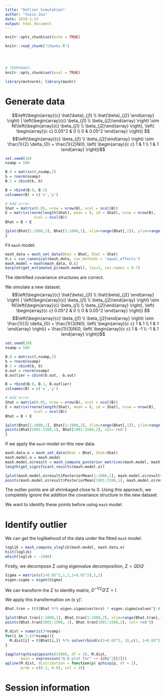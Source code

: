 ```yaml
---
title: "Outlier Simulation"
author: "Yuxin Zou"
date: 2018-1-23
output: html_document
---
```


```r
knitr::opts_chunk$set(echo = TRUE)
```

```r
knitr::read_chunk("chunks.R")
```

<!-- Update knitr chunk options -->
```r
```

<!-- Insert the date the file was last updated -->
```r
```

<!-- Insert the R version (Git commit SHA1) if Git repository exists and R
 package git2r is installed -->
```r
```

```r
# TEMPORARY.
knitr::opts_chunk$set(eval = TRUE)
```

```r
library(mvtnorm); library(mashr)
```

# Generate data

$$\left(\begin{array}{c} \hat{\beta}_{j1} \\ \hat{\beta}_{j2} \end{array} \right) | \left(\begin{array}{c} \beta_{j1} \\ \beta_{j2}\end{array} \right) \sim N(\left(\begin{array}{c} \beta_{j1} \\ \beta_{j2}\end{array} \right), \left( \begin{array}{c c} 0.05^2 & 0 \\
0 & 0.05^2 \end{array} \right)) $$
$$\left(\begin{array}{c} \beta_{j1} \\ \beta_{j2}\end{array} \right) \sim \frac{1}{2} \delta_{0} + \frac{1}{2}N(0, \left( \begin{array}{c c} 1 & 1 \\
1 & 1 \end{array} \right))$$

```r
set.seed(10)
nsamp = 500

B.0 = matrix(0,nsamp,2)
b = rnorm(nsamp)
B.1 = cbind(b, b)

B = rbind(B.0, B.1)
colnames(B) = c('x','y')

# Add error
Shat = matrix(0.05, nrow = nrow(B), ncol = ncol(B))
E = matrix(rnorm(length(Shat), mean = 0, sd = Shat), nrow = nrow(B),
             ncol = ncol(B))
Bhat = B + E

{plot(Bhat[1:1000,1], Bhat[1:1000,2], xlim=range(Bhat[,1]), ylim=range(Bhat[,2]), xlab = 'x', ylab='y')
}
```

Fit `mash` model:
```r
mash_data = mash_set_data(Bhat = Bhat, Shat = Shat)
U.c = cov_canonical(mash_data, cov_methods = 'equal_effects')
mash.model = mash(mash_data, U.c)
barplot(get_estimated_pi(mash.model), las=2, cex.names = 0.7)
```
The identified covariance structures are correct.

We simulate a new dataset.
$$\left(\begin{array}{c} \hat{\beta}_{j1} \\ \hat{\beta}_{j2} \end{array} \right) | \left(\begin{array}{c} \beta_{j1} \\ \beta_{j2}\end{array} \right) \sim N(\left(\begin{array}{c} \beta_{j1} \\ \beta_{j2}\end{array} \right), \left( \begin{array}{c c} 0.05^2 & 0 \\
0 & 0.05^2 \end{array} \right)) $$
$$\left(\begin{array}{c} \beta_{j1} \\ \beta_{j2}\end{array} \right) \sim \frac{1}{3} \delta_{0} + \frac{1}{3}N(0, \left( \begin{array}{c c} 1 & 1 \\
1 & 1 \end{array} \right)) + \frac{1}{3}N(0, \left( \begin{array}{c c} 1 & -1 \\
-1 & 1 \end{array} \right))$$

```r
set.seed(20)
nsamp = 500

B.0 = matrix(0,nsamp,2)
b = rnorm(nsamp)
B.1 = cbind(b, b)
b.out = rnorm(nsamp)
B.outlier = cbind(b.out, -b.out)

B = rbind(B.0, B.1, B.outlier)
colnames(B) = c('x','y')

# Add error
Shat = matrix(0.05, nrow = nrow(B), ncol = ncol(B))
E = matrix(rnorm(length(Shat), mean = 0, sd = Shat), nrow = nrow(B),
             ncol = ncol(B))
Bhat = B + E

{plot(Bhat[1:1000,1], Bhat[1:1000,2], xlim=range(Bhat[,1]), ylim=range(Bhat[,2]), xlab = 'x', ylab='y')
points(Bhat[1001:1500,1], Bhat[1001:1500,2], col='red')
}
```

If we apply the `mash` model on this new data:

```r
mash.data.o = mash_set_data(Bhat = Bhat, Shat=Shat)
mash.model.o = mash.model
mash.model.o$result = mash_compute_posterior_matrices(mash.model, mash.data.o)
length(get_significant_results(mash.model.o))
```

```r
{plot(mash.model.o$result$PosteriorMean[1:1000,1], mash.model.o$result$PosteriorMean[1:1000,2])
points(mash.model.o$result$PosteriorMean[1001:1500,1], mash.model.o$result$PosteriorMean[1001:1500,2], col='red')}
```
The outlier points are all shrinkaged close to 0. Using this approach, we completely ignore the addition the covariance structure in the new dataset.

We want to identify these points before using `mash` model.

# Identify outlier

We can get the loglikehood of the data under the fitted `mash` model:
```r
loglik = mash_compute_vloglik(mash.model, mash.data.o)
hist(loglik)
which(loglik < -1000)
```


Firstly, we decompose $\Sigma$ using eigenvalue decomposition, $\Sigma = QDQ'$

```r
Sigma = matrix(c(1+0.05^2,1,1,1+0.05^2),2,2)
eigen.sigma = eigen(Sigma)
```

We can transform the $\Sigma$ to identity matrix, $D^{-1/2}Q' \Sigma = I$.

We apply this transfermation on (x y)'.

```r
Bhat.tran = t(t(Bhat %*% eigen.sigma$vectors) * eigen.sigma$values^{-0.5})
```

```r
{plot(Bhat.tran[1:1000,1], Bhat.tran[1:1000,2], xlim=range(Bhat.tran[,1]), ylim=range(Bhat.tran[,2]), xlab = 'x', ylab='y')
points(Bhat.tran[1001:1500, 1], Bhat.tran[1001:1500,2], col='red')}
```

```r
M.dist = numeric(3*nsamp)
for(i in 1:(3*nsamp)){
  M.dist[i] = t(Bhat[i,]) %*% solve(rbind(c(1+0.05^2, 1),c(1, 1+0.05^2))) %*% Bhat[i,]
}

{qqplot(qchisq(ppoints(1500), df = 2), M.dist,
       main = expression("Q-Q plot for" ~~ {chi^2}[2]))
qqline(M.dist, distribution = function(p) qchisq(p, df = 2),
       prob = c(0.1, 0.6), col = 2)}
```

# Session information

<!-- Insert the session information into the document -->
```r
```
